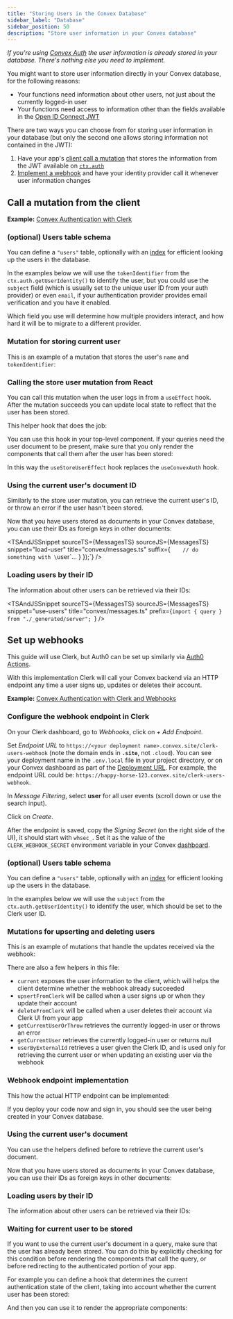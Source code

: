 ```yaml
---
title: "Storing Users in the Convex Database"
sidebar_label: "Database"
sidebar_position: 50
description: "Store user information in your Convex database"
---
```



_If you're using [Convex Auth](/auth/convex-auth.mdx) the user information is
already stored in your database. There's nothing else you need to implement._

You might want to store user information directly in your Convex database, for
the following reasons:

- Your functions need information about other users, not just about the
  currently logged-in user
- Your functions need access to information other than the fields available in
  the [Open ID Connect JWT](/auth/functions-auth.mdx)

There are two ways you can choose from for storing user information in your
database (but only the second one allows storing information not contained in
the JWT):

1. Have your app's [client call a mutation](#call-a-mutation-from-the-client)
   that stores the information from the JWT available on
   [`ctx.auth`](/api/interfaces/server.Auth)
2. [Implement a webhook](#set-up-webhooks) and have your identity provider call
   it whenever user information changes

## Call a mutation from the client

**Example:**
[Convex Authentication with Clerk](https://github.com/get-convex/convex-demos/tree/main/users-and-clerk)

### (optional) Users table schema

You can define a `"users"` table, optionally with an
[index](/database/reading-data/indexes/indexes.md) for efficient looking up the
users in the database.

In the examples below we will use the `tokenIdentifier` from the
`ctx.auth.getUserIdentity()` to identify the user, but you could use the
`subject` field (which is usually set to the unique user ID from your auth
provider) or even `email`, if your authentication provider provides email
verification and you have it enabled.

Which field you use will determine how multiple providers interact, and how hard
it will be to migrate to a different provider.

<Snippet source={Schema} snippet="user" title="convex/schema.ts" />

### Mutation for storing current user

This is an example of a mutation that stores the user's `name` and
`tokenIdentifier`:

<TSAndJSSnippet sourceTS={UsersTS} sourceJS={UsersTS} title="convex/users.js" />

### Calling the store user mutation from React

You can call this mutation when the user logs in from a `useEffect` hook. After
the mutation succeeds you can update local state to reflect that the user has
been stored.

This helper hook that does the job:

<TSAndJSSnippet
  sourceTS={useStoreUserEffectTS}
  sourceJS={useStoreUserEffectJS}
  title="src/useStoreUserEffect.ts"
/>

You can use this hook in your top-level component. If your queries need the user
document to be present, make sure that you only render the components that call
them after the user has been stored:

<TSAndJSSnippet sourceTS={App} sourceJS={App} title="src/App.tsx" />

In this way the `useStoreUserEffect` hook replaces the `useConvexAuth` hook.

### Using the current user's document ID

Similarly to the store user mutation, you can retrieve the current user's ID, or
throw an error if the user hasn't been stored.

Now that you have users stored as documents in your Convex database, you can use
their IDs as foreign keys in other documents:

<TSAndJSSnippet
  sourceTS={MessagesTS}
  sourceJS={MessagesTS}
  snippet="load-user"
  title="convex/messages.ts"
  suffix={`    // do something with \`user\`...
  }
});`}
/>

### Loading users by their ID

The information about other users can be retrieved via their IDs:

<TSAndJSSnippet
  sourceTS={MessagesTS}
  sourceJS={MessagesTS}
  snippet="use-users"
  title="convex/messages.ts"
  prefix={`import { query } from "./_generated/server";
`}
/>

## Set up webhooks

This guide will use Clerk, but Auth0 can be set up similarly via
[Auth0 Actions](https://auth0.com/docs/customize/actions/actions-overview).

With this implementation Clerk will call your Convex backend via an HTTP
endpoint any time a user signs up, updates or deletes their account.

**Example:**
[Convex Authentication with Clerk and Webhooks](https://github.com/get-convex/convex-demos/tree/main/users-and-clerk-webhooks)

### Configure the webhook endpoint in Clerk

On your Clerk dashboard, go to _Webhooks_, click on _+ Add Endpoint_.

Set _Endpoint URL_ to
`https://<your deployment name>.convex.site/clerk-users-webhook` (note the
domain ends in **`.site`**, not `.cloud`). You can see your deployment name in
the `.env.local` file in your project directory, or on your Convex dashboard as
part of the [Deployment URL](/dashboard/deployments/settings.md). For example,
the endpoint URL could be:
`https://happy-horse-123.convex.site/clerk-users-webhook`.

In _Message Filtering_, select **user** for all user events (scroll down or use
the search input).

Click on _Create_.

After the endpoint is saved, copy the _Signing Secret_ (on the right side of the
UI), it should start with `whsec_`. Set it as the value of the
`CLERK_WEBHOOK_SECRET` environment variable in your Convex
[dashboard](https://dashboard.convex.dev).

### (optional) Users table schema

You can define a `"users"` table, optionally with an
[index](/database/reading-data/indexes/indexes.md) for efficient looking up the
users in the database.

In the examples below we will use the `subject` from the
`ctx.auth.getUserIdentity()` to identify the user, which should be set to the
Clerk user ID.

<Snippet source={WebhooksSchema} snippet="table" title="convex/schema.ts" />

### Mutations for upserting and deleting users

This is an example of mutations that handle the updates received via the
webhook:

<TSAndJSSnippet
  sourceTS={WebhookMutations}
  sourceJS={WebhookMutations}
  title="convex/users.ts"
/>

There are also a few helpers in this file:

- `current` exposes the user information to the client, which will helps the
  client determine whether the webhook already succeeded
- `upsertFromClerk` will be called when a user signs up or when they update
  their account
- `deleteFromClerk` will be called when a user deletes their account via Clerk
  UI from your app
- `getCurrentUserOrThrow` retrieves the currently logged-in user or throws an
  error
- `getCurrentUser` retrieves the currently logged-in user or returns null
- `userByExternalId` retrieves a user given the Clerk ID, and is used only for
  retrieving the current user or when updating an existing user via the webhook

### Webhook endpoint implementation

This how the actual HTTP endpoint can be implemented:

<TSAndJSSnippet
  sourceTS={WebhookEndpoint}
  sourceJS={WebhookEndpoint}
  title="convex/http.ts"
/>

If you deploy your code now and sign in, you should see the user being created
in your Convex database.

### Using the current user's document

You can use the helpers defined before to retrieve the current user's document.

Now that you have users stored as documents in your Convex database, you can use
their IDs as foreign keys in other documents:

<TSAndJSSnippet
  sourceTS={WebhookMessages}
  sourceJS={WebhookMessages}
  snippet="current-user"
  title="convex/messages.ts"
/>

### Loading users by their ID

The information about other users can be retrieved via their IDs:

<TSAndJSSnippet
  sourceTS={MessagesTS}
  sourceJS={MessagesTS}
  snippet="use-users"
  title="convex/messages.ts"
/>

### Waiting for current user to be stored

If you want to use the current user's document in a query, make sure that the
user has already been stored. You can do this by explicitly checking for this
condition before rendering the components that call the query, or before
redirecting to the authenticated portion of your app.

For example you can define a hook that determines the current authentication
state of the client, taking into account whether the current user has been
stored:

<TSAndJSSnippet
  sourceTS={WebhookHook}
  sourceJS={WebhookHook}
  title="src/useCurrentUser.ts"
/>

And then you can use it to render the appropriate components:

<TSAndJSSnippet
  sourceTS={WebhookClient}
  sourceJS={WebhookClient}
  snippet="client-blocking"
  title="src/App.tsx"
/>
